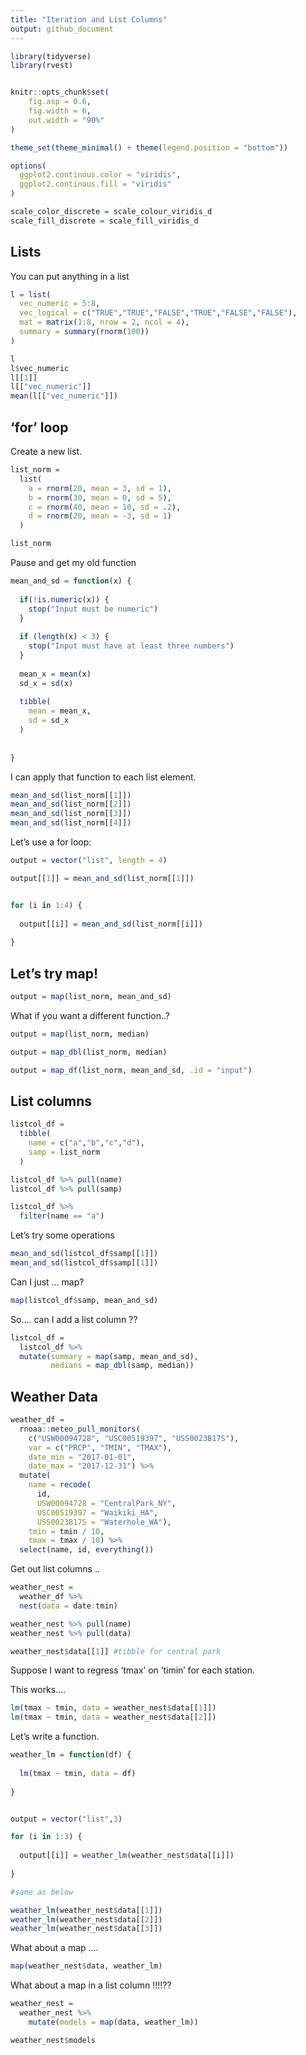 ```yaml
---
title: "Iteration and List Columns"
output: github_document
---
```


```r

library(tidyverse)
library(rvest)


knitr::opts_chunk$set(
	fig.asp = 0.6,
	fig.width = 6,
	out.width = "90%"
)

theme_set(theme_minimal() + theme(legend.position = "bottom"))

options(
  ggplot2.continous.color = "viridis",
  ggplot2.continous.fill = "viridis"
)

scale_color_discrete = scale_colour_viridis_d
scale_fill_discrete = scale_fill_viridis_d

```


## Lists

You can put anything in a list


```r
l = list(
  vec_numeric = 5:8,
  vec_logical = c("TRUE","TRUE","FALSE","TRUE","FALSE","FALSE"),
  mat = matrix(1:8, nrow = 2, ncol = 4),
  summary = summary(rnorm(100))
)
```


```r
l
l$vec_numeric
l[[1]]
l[["vec_numeric"]]
mean(l[["vec_numeric"]])
```

## 'for' loop

Create a new list.

```r
list_norm =
  list(
    a = rnorm(20, mean = 3, sd = 1),
    b = rnorm(30, mean = 0, sd = 5),
    c = rnorm(40, mean = 10, sd = .2),
    d = rnorm(20, mean = -3, sd = 1)
  )
```


```r
list_norm
```


Pause and get my old function


```r
mean_and_sd = function(x) {
  
  if(!is.numeric(x)) {
    stop("Input must be numeric")
  }
  
  if (length(x) < 3) {
    stop("Input must have at least three numbers")
  }
  
  mean_x = mean(x)
  sd_x = sd(x)
  
  tibble(
    mean = mean_x,
    sd = sd_x
  )
  
  
}
```


I can apply that function to each list element.

```r
mean_and_sd(list_norm[[1]])
mean_and_sd(list_norm[[2]])
mean_and_sd(list_norm[[3]])
mean_and_sd(list_norm[[4]])
```


Let's use a for loop:


```r
output = vector("list", length = 4)

output[[1]] = mean_and_sd(list_norm[[1]])


for (i in 1:4) {
  
  output[[i]] = mean_and_sd(list_norm[[i]])
  
}
```


## Let's try map!


```r
output = map(list_norm, mean_and_sd)
```


What if you want a different function..?


```r
output = map(list_norm, median)
```


```r
output = map_dbl(list_norm, median)
```


```r
output = map_df(list_norm, mean_and_sd, .id = "input")
```


## List columns


```r
listcol_df =
  tibble(
    name = c("a","b","c","d"),
    samp = list_norm
  )
```

```r
listcol_df %>% pull(name)
listcol_df %>% pull(samp)

listcol_df %>%
  filter(name == "a")
```


Let's try some operations


```r
mean_and_sd(listcol_df$samp[[1]])
mean_and_sd(listcol_df$samp[[1]])
```


Can I just ... map?

```r
map(listcol_df$samp, mean_and_sd)
```


So.... can I add a list column ??

```r
listcol_df =
  listcol_df %>%
  mutate(summary = map(samp, mean_and_sd),
         medians = map_dbl(samp, median))
```


## Weather Data

```r
weather_df = 
  rnoaa::meteo_pull_monitors(
    c("USW00094728", "USC00519397", "USS0023B17S"),
    var = c("PRCP", "TMIN", "TMAX"), 
    date_min = "2017-01-01",
    date_max = "2017-12-31") %>%
  mutate(
    name = recode(
      id, 
      USW00094728 = "CentralPark_NY", 
      USC00519397 = "Waikiki_HA",
      USS0023B17S = "Waterhole_WA"),
    tmin = tmin / 10,
    tmax = tmax / 10) %>%
  select(name, id, everything())
```


Get out list columns ..

```r
weather_nest =
  weather_df %>%
  nest(data = date:tmin)
```

```r
weather_nest %>% pull(name)
weather_nest %>% pull(data)

weather_nest$data[[1]] #tibble for central park
```


Suppose I want to regress 'tmax' on 'timin' for each station.


This works.... 

```r
lm(tmax ~ tmin, data = weather_nest$data[[1]])
lm(tmax ~ tmin, data = weather_nest$data[[2]])
```


Let's write a function.

```r
weather_lm = function(df) {
  
  lm(tmax ~ tmin, data = df)
  
}


output = vector("list",3)

for (i in 1:3) {
  
  output[[i]] = weather_lm(weather_nest$data[[i]])
  
}

#same as below

weather_lm(weather_nest$data[[1]])
weather_lm(weather_nest$data[[2]])
weather_lm(weather_nest$data[[3]])

```


What about a map ....

```r
map(weather_nest$data, weather_lm)
```

What about a map in a list column !!!!??

```r
weather_nest =
  weather_nest %>%
    mutate(models = map(data, weather_lm))

weather_nest$models
```








